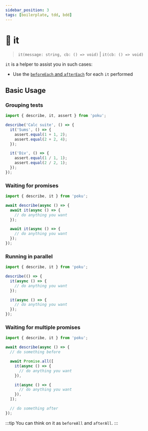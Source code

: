```yaml
---
sidebar_position: 3
tags: [boilerplate, tdd, bdd]
---
```


# 🧪 it

> `it(message: string, cb: () => void)` | `it(cb: () => void)`

`it` is a helper to assist you in such cases:

- Use the [`beforeEach` and `afterEach`](/docs/documentation/helpers/before-after-each/in-code) for each `it` performed

## Basic Usage

### Grouping tests

```ts
import { describe, it, assert } from 'poku';

describe('Calc suite', () => {
  it('Sums', () => {
    assert.equal(1 + 1, 2);
    assert.equal(2 + 2, 4);
  });

  it('Div', () => {
    assert.equal(1 / 1, 1);
    assert.equal(2 / 2, 1);
  });
});
```

### Waiting for promises

```ts
import { describe, it } from 'poku';

await describe(async () => {
  await it(async () => {
    // do anything you want
  });

  await it(async () => {
    // do anything you want
  });
});
```

### Running in parallel

```ts
import { describe, it } from 'poku';

describe(() => {
  it(async () => {
    // do anything you want
  });

  it(async () => {
    // do anything you want
  });
});
```

### Waiting for multiple promises

```ts
import { describe, it } from 'poku';

await describe(async () => {
  // do something before

  await Promise.all([
    it(async () => {
      // do anything you want
    }),

    it(async () => {
      // do anything you want
    }),
  ]);

  // do something after
});
```

:::tip
You can think on it as `beforeAll` and `afterAll`.
:::
